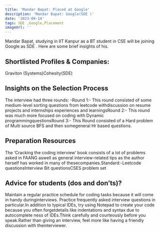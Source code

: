 ```yaml
---
title: 'Mandar Bapat: Placed at Google'
description: 'Mandar Bapat: Google(SDE )'
date: '2023-09-14'
tags: SDE ,Google,Placement
imageUrl: ''
---
```


Mandar Bapat, studying in IIT Kanpur as a BT student in CSE  will be joining Google as SDE . Here are some brief insights of his.

## Shortlisted Profiles & Companies:
Graviton (Systems)Cohesity(SDE)

## Insights on the Selection Process
The interview had three rounds: -Round 1:- This round consisted of some medium-level sorting questions from leetcode withdiscussion on resume projects and internships experiences and learningsRound 2:- This round was much more focused on coding with Dynamic programmingquestionsRound 3:- This Round consisted of a Hard problem of Multi source BFS and then somegeneral Hr based questions.

##  Preparation Resources
The ‘Cracking the coding interview’ book consists of a lot of problems asked in FAANG aswell as general interview-related tips as the author herself has worked in many of thesecompanies.Standard:-Leetcode questionsInterview Bit questionsCSES problem set

## Advice for students (dos and don’ts)? 
Maintain a regular practice schedule for coding tasks because it will come in handy duringinterviews. Practice frequently asked interview questions in particular.In addition to typical IDEs, try using Notepad to create your code because you often forgetdetails like indentations and syntax due to autocomplete ness of IDEs.Think carefully and courteously before you speak.Rather than giving an interview, feel more like having a friendly discussion with theinterviewer.


